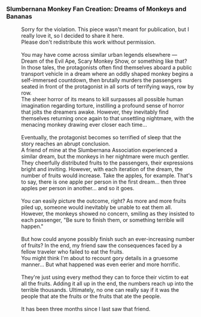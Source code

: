 ===Slumbernana Monkey Fan Creation: Dreams of Monkeys and Bananas===
:{{Color|fire|nobold=1|<div align="center">This fan work violates the guidelines for Slumbernana Monkey fan creations due to its exceedingly unsettling nature.</div>}}
:Sorry for the violation. This piece wasn't meant for publication, but I really love it, so I decided to share it here.
:Please don't redistribute this work without permission.
:<br />You may have come across similar urban legends elsewhere &mdash; Dream of the Evil Ape, Scary Monkey Show, or something like that?
:In those tales, the protagonists often find themselves aboard a public transport vehicle in a dream where an oddly shaped monkey begins a self-immersed countdown, then brutally murders the passengers seated in front of the protagonist in all sorts of terrifying ways, row by row.
:The sheer horror of its means to kill surpasses all possible human imagination regarding torture, instilling a profound sense of horror that jolts the dreamers awake. However, they inevitably find themselves returning once again to that unsettling nightmare, with the menacing monkey drawing ever closer each time...
:<br />Eventually, the protagonist becomes so terrified of sleep that the story reaches an abrupt conclusion.
:A friend of mine at the Slumbernana Association experienced a similar dream, but the monkeys in her nightmare were much gentler. They cheerfully distributed fruits to the passengers, their expressions bright and inviting. However, with each iteration of the dream, the number of fruits would increase. Take the apples, for example. That's to say, there is one apple per person in the first dream... then three apples per person in another... and so it goes.
:<br />You can easily picture the outcome, right? As more and more fruits piled up, someone would inevitably be unable to eat them all. However, the monkeys showed no concern, smiling as they insisted to each passenger, "Be sure to finish them, or something terrible will happen."
:<br />But how could anyone possibly finish such an ever-increasing number of fruits? In the end, my friend saw the consequences faced by a fellow traveler who failed to eat the fruits.
:You might think I'm about to recount gory details in a gruesome manner... But what happened was even eerier and more horrific.
:<br />They're just using every method they can to force their victim to eat all the fruits. Adding it all up in the end, the numbers reach up into the terrible thousands. Ultimately, no one can really say if it was the people that ate the fruits or the fruits that ate the people.
:<br />It has been three months since I last saw that friend.
